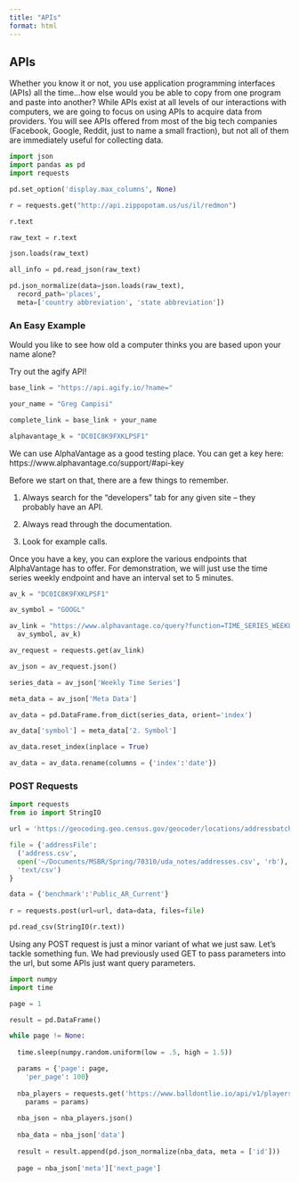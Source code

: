 ```yaml
---
title: "APIs"
format: html
---
```


## APIs

Whether you know it or not, you use application programming interfaces (APIs) all the time...how else would you be able to copy from one program and paste into another? While APIs exist at all levels of our interactions with computers, we are going to focus on using APIs to acquire data from providers. You will see APIs offered from most of the big tech companies (Facebook, Google, Reddit, just to name a small fraction), but not all of them are immediately useful for collecting data. 

```python
import json
import pandas as pd
import requests

pd.set_option('display.max_columns', None)

r = requests.get("http://api.zippopotam.us/us/il/redmon")

r.text

raw_text = r.text

json.loads(raw_text)

all_info = pd.read_json(raw_text)

pd.json_normalize(data=json.loads(raw_text), 
  record_path='places', 
  meta=['country abbreviation', 'state abbreviation'])
```

### An Easy Example

Would you like to see how old a computer thinks you are based upon your name alone?

Try out the agify API!

```python
base_link = "https://api.agify.io/?name="

your_name = "Greg Campisi"

complete_link = base_link + your_name

alphavantage_k = "DC0IC8K9FXKLPSF1"
```


We can use AlphaVantage as a good testing place. You can get a key here: https://www.alphavantage.co/support/#api-key

Before we start on that, there are a few things to remember. 

1. Always search for the "developers" tab for any given site -- they probably have an API.

2. Always read through the documentation. 

3. Look for example calls.

Once you have a key, you can explore the various endpoints that AlphaVantage has to offer. For demonstration, we will just use the time series weekly endpoint and have an interval set to 5 minutes.


```python
av_k = "DC0IC8K9FXKLPSF1"

av_symbol = "GOOGL"

av_link = "https://www.alphavantage.co/query?function=TIME_SERIES_WEEKLY&symbol={}&apikey={}".format(
  av_symbol, av_k)

av_request = requests.get(av_link)

av_json = av_request.json()

series_data = av_json['Weekly Time Series']

meta_data = av_json['Meta Data']

av_data = pd.DataFrame.from_dict(series_data, orient='index')

av_data['symbol'] = meta_data['2. Symbol']

av_data.reset_index(inplace = True)

av_data = av_data.rename(columns = {'index':'date'})
```



### POST Requests

```python
import requests
from io import StringIO

url = 'https://geocoding.geo.census.gov/geocoder/locations/addressbatch'

file = {'addressFile': 
  ('address.csv', 
  open('~/Documents/MSBR/Spring/70310/uda_notes/addresses.csv', 'rb'), 
  'text/csv')
}

data = {'benchmark':'Public_AR_Current'} 
  
r = requests.post(url=url, data=data, files=file) 

pd.read_csv(StringIO(r.text))
```

Using any POST request is just a minor variant of what we just saw. Let's tackle something fun. We had previously used GET to pass parameters into the url, but some APIs just want query parameters. 


```python
import numpy
import time

page = 1

result = pd.DataFrame()

while page != None:
  
  time.sleep(numpy.random.uniform(low = .5, high = 1.5))

  params = {'page': page, 
    'per_page': 100}
  
  nba_players = requests.get('https://www.balldontlie.io/api/v1/players', 
    params = params)
  
  nba_json = nba_players.json()
  
  nba_data = nba_json['data']
  
  result = result.append(pd.json_normalize(nba_data, meta = ['id']))
  
  page = nba_json['meta']['next_page']

```
